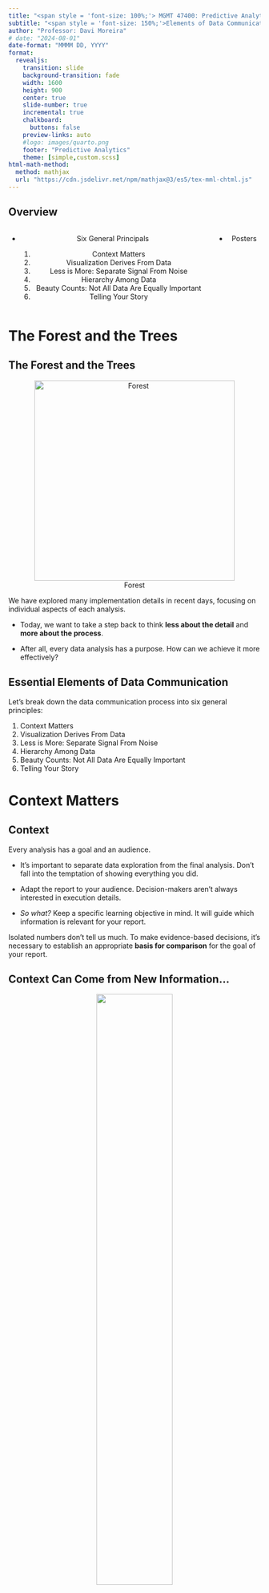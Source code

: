 ```yaml
---
title: "<span style = 'font-size: 100%;'> MGMT 47400: Predictive Analytics </span>"
subtitle: "<span style = 'font-size: 150%;'>Elements of Data Communication</span>"
author: "Professor: Davi Moreira"
# date: "2024-08-01"
date-format: "MMMM DD, YYYY"
format:
  revealjs: 
    transition: slide
    background-transition: fade
    width: 1600
    height: 900
    center: true
    slide-number: true
    incremental: true
    chalkboard: 
      buttons: false
    preview-links: auto
    #logo: images/quarto.png
    footer: "Predictive Analytics"
    theme: [simple,custom.scss]
html-math-method:
  method: mathjax
  url: "https://cdn.jsdelivr.net/npm/mathjax@3/es5/tex-mml-chtml.js"
---
```


## Overview

:::::: nonincremental
::::: columns
::: {.column width="50%" style="text-align: center; justify-content: center; align-items: center;"}
-   Six General Principals

    1.  Context Matters
    2.  Visualization Derives From Data
    3.  Less is More: Separate Signal From Noise
    4.  Hierarchy Among Data
    5.  Beauty Counts: Not All Data Are Equally Important
    6.  Telling Your Story
:::

::: {.column width="50%" style="text-align: center; justify-content: center; align-items: center;"}
-   Posters
:::
:::::
::::::

# The Forest and the Trees {background-color="#cfb991"}

## The Forest and the Trees

<center>

![Forest](figs/floresta.jpg){width="400"}

</center>

We have explored many implementation details in recent days, focusing on individual aspects of each analysis.

-   Today, we want to take a step back to think **less about the detail** and **more about the process**.

-   After all, every data analysis has a purpose. How can we achieve it more effectively?

## Essential Elements of Data Communication

Let's break down the data communication process into six general principles:

1.  Context Matters
2.  Visualization Derives From Data
3.  Less is More: Separate Signal From Noise
4.  Hierarchy Among Data
5.  Beauty Counts: Not All Data Are Equally Important
6.  Telling Your Story

# Context Matters {background-color="#cfb991"}

## Context

Every analysis has a goal and an audience.

-   It's important to separate data exploration from the final analysis. Don't fall into the temptation of showing everything you did.

-   Adapt the report to your audience. Decision-makers aren't always interested in execution details.

-   *So what?* Keep a specific learning objective in mind. It will guide which information is relevant for your report.

::: fragment
Isolated numbers don't tell us much. To make evidence-based decisions, it's necessary to establish an appropriate **basis for comparison** for the goal of your report.
:::

## Context Can Come from New Information...

<center>![](figs/contexto-add.png){width="55%"}</center>

## ...or Reinforce Existing Information

<center>![](figs/contexto-obs.png){width="60%"}</center>

# Visualization derives from data {background-color="#cfb991"}

## Choosing the Chart

-   What type of data?

-   How many dimensions?

-   Most reports are consumed in 2D media. Showing more than that can confuse the reader.

-   Be careful with scales!

## Use graphs instead of tables!

<center>

![[Table vs Plot](https://jkastellec.scholar.princeton.edu/publications/using-graphs-instead-tables-political-science){target="_blank"}](figs/table_vs_plot.png){width="60%"}

</center>

## Use graphs instead of tables!

<center>

![[Table vs Plot](https://jkastellec.scholar.princeton.edu/publications/using-graphs-instead-tables-political-science){target="_blank"}](figs/table_vs_plot_02.png){width="60%"}

</center>

## Scales Can Be Misleading

<center>

![Scale Fail](figs/escala-fail.png){width="60%"}

</center>

## Avoid Dual Axes

<center>

![Dual Axis](figs/eixo-duplo.png){width="50%"}

</center>

## Or Triple Axes!

<center>

![Triple Axis](figs/eixo-triplo.png){width="60%"}

</center>

## Fewer Pie Charts...

<center>

![Pie vs Bar](figs/pie-vs-bar.png){width="80%"}

</center>

## What?!

<center>

<img src="figs/steve-jobs-pie.jpg" width="950px"/>

[About Pie Charts](https://stats.stackexchange.com/questions/8974/problems-with-pie-charts){target="_blank"}

</center>

## Oof

<center>

![Chart Fail](figs/chart-fail.png){width="50%"}

</center>

## Check Potential Ideas! The Python or R Graph Galleries

<br>

:::::: nonincremental
::::: columns
::: {.column width="50%" style="text-align: center; justify-content: center; align-items: center;"}
<center>

![[The Python Graph Gallery](https://python-graph-gallery.com/){target="_blank"}](figs/python-logo.png){width="40%"}

</center>
:::

::: {.column width="50%" style="text-align: center; justify-content: center; align-items: center;"}
<center>

![[The R Graph Gallery](https://r-graph-gallery.com/){target="_blank"}](figs/r-logo.svg){width="40%"}

</center>
:::
:::::
::::::

# Less is More<br>Separate Signal From Noise {background-color="#cfb991"}

## Eliminating Noise

<br>

-   The more information in your visualization, the greater the cognitive load.

-   **Your objective** must be to reduce your audience cognitive costs.

<br>

::: fragment
**Data-Ink Ratio Formula**

$$
\text{Data-Ink Ratio} = \frac{\text{Data-Ink}}{\text{Total ink used to print the graphic}}
$$
:::

## Data-Ink Ratio

<br>

**Your objective** must be to reduce your audience cognitive costs.

<br>

<center>![](figs/data-ink.png){width="70%"}</center>

## Step-by-Step Cleanup

<br>

<center>![](figs/limpeza-1.png)</center>

## Eliminating the Border

<br>

<center>![](figs/limpeza-2.png)</center>

## Cleaning the Grids

<br>

<center>![](figs/limpeza-3.png)</center>

## Removing the Points

<br>

<center>![](figs/limpeza-4.png)</center>

## Processing the Axes

<br>

<center>![](figs/limpeza-5.png)</center>

## Adjusting the Label

<br>

<center>![](figs/limpeza-6.png)</center>

## Adjusting Colors

<center>![](figs/limpeza-7.png)</center>

## Before and After

<br>

<center>

![Before and After](figs/limpeza-8.png){width="100%"}

</center>

# Hierarchy Among Data {background-color="#cfb991"}

## Count the Number 3s

<center>![](figs/hierarquia-1.PNG){width="60%"}</center>

## Count the Number 3s

<center>![](figs/hierarquia-2.PNG){width="60%"}</center>

## Ways to Draw Attention

<center>![](figs/hierarquia-3.PNG){width="70%"}</center>

## Highlighting with Colors

<center>![](figs/h-cores.PNG)</center>

## Returning to Our Example

<center>![](figs/limpeza-9.png)</center>

## Returning to Our Example

<center>![](figs/limpeza-10.png)</center>

## Use Colors Strategically

<center>![](figs/cores.png)</center>

# Beauty Counts<br>Not All Data Are Equally Important {background-color="#cfb991"}

## Emphasizing the Main Point

<center>![](figs/enfase.png)</center>

## Emphasizing the Main Point

:::::: columns
::: {.column width="50%"}
<center>![](figs/enfase-2.png){width="90%"}</center>
:::

:::: {.column width="50%"}
::: fragment
<center>![](figs/enfase-3.png){width="90%"}</center>
:::
::::
::::::

# Telling Your Story {background-color="#cfb991"}

## Bringing It All Together

Let's tell a story starting from the chart below, making step-by-step adaptations we've discussed. What is it telling you?

<center>![](figs/final-1.png){width="50%"}</center>

## Bringing It All Together

<center>![](figs/final-2.png)</center>

## Bringing It All Together

<center>![](figs/final-3.png)</center>

## Bringing It All Together

<center>![](figs/final-4.png)</center>

## Bringing It All Together

<center>![](figs/final-5.png)</center>

## Final Narrative

<center>![](figs/hist-1.png)</center>

## Final Narrative

<center>![](figs/hist-2.png)</center>

## Final Narrative

<center>![](figs/hist-3.png)</center>

## Final Narrative

<center>![](figs/hist-4.png)</center>

## Final Narrative

<center>![](figs/hist-5.png)</center>

## Final Narrative

<center>![](figs/hist-6.png)</center>

## Final Narrative

<center>![](figs/hist-7.png)</center>

## Final Narrative

<center>![](figs/hist-8.png)</center>

## Before and After

<center>![](figs/hist-9.png)</center>

# Applications {background-color="#cfb991"}

```r
# remotes::install_github("kjhealy/covdata")
# library(covdata)
library(tidyverse)
library(ggrepel)
#library(Cairo)
library(slider)
library(ggforce)
library(here)

covnat <- read_csv(here("lecture_slides/09_data_communication_poster/data","covdata.csv"))
load(here("lecture_slides/09_data_communication_poster/data","nytexcess.rda"))
```

## [COVID-19 Evolution](https://kjhealy.github.io/covdata/)

```r
## Not In function
"%nin%" <- function(x, y) {
  return(!(x %in% y))
}

focus_cn <- c("CHN", "DEU", "GBR", "USA", "IRN", "JPN",
              "KOR", "ITA", "FRA", "ESP", "CHE", "TUR")

cgroup_cols <- c("#195F90FF", "#D76500FF", "#238023FF", "#AB1F20FF", "#7747A3FF", 
                 "#70453CFF", "#D73EA8FF", "#666666FF", "#96971BFF", "#1298A6FF", "#6F9BD6FF", 
                 "#FF952DFF", "gray70")

covnat %>%
  filter(cu_cases > 99) %>%
  mutate(days_elapsed = date - min(date),
         end_label = ifelse(date == max(date), cname, NA),
         end_label = recode(end_label, `United States` = "USA",
                            `Iran, Islamic Republic of` = "Iran",
                            `Korea, Republic of` = "South Korea",
                            `United Kingdom` = "UK"),
         cname = recode(cname, `United States` = "USA",
                        `Iran, Islamic Republic of` = "Iran",
                        `Korea, Republic of` = "South Korea",
                        `United Kingdom` = "UK"),
         end_label = case_when(iso3 %in% focus_cn ~ end_label,
                               TRUE ~ NA_character_), 
         cgroup = case_when(iso3 %in% focus_cn ~ iso3, 
                            TRUE ~ "ZZOTHER")) %>%
  ggplot(mapping = aes(x = days_elapsed, y = cu_cases, 
                       color = cgroup, label = end_label, 
                       group = cname)) + 
  geom_line(size = 0.5) + 
  geom_text_repel(nudge_x = 0.75,
                  segment.color = NA) + 
  guides(color = FALSE) + 
  scale_color_manual(values = cgroup_cols) +
  scale_y_continuous(labels = scales::comma_format(accuracy = 1), 
                     breaks = 2^seq(4, 20, 1),
                     trans = "log2") + 
  labs(x = "Days Since 100th Confirmed Case", 
       y = "Cumulative Number of Reported Cases (log2 scale)", 
       title = "Cumulative Reported Cases of COVID-19, Selected Countries", 
       subtitle = paste("ECDC data as of", format(max(covnat$date), "%A, %B %e, %Y")), 
       caption = "Kieran Healy @kjhealy / Data: https://www.ecdc.europa.eu/") +
  theme_minimal()
```

## Moving Average

```r
covnat %>%
  mutate(cname = recode(cname, `United States` = "USA",
                        `Iran, Islamic Republic of` = "Iran",
                        `Korea, Republic of` = "South Korea",
                        `United Kingdom` = "UK"),
         cgroup = case_when(iso3 %in% focus_cn ~ iso3, 
                            TRUE ~ "ZZOTHER")) %>%
  mutate(cases7 = slider::slide_dbl((deaths/pop)*1e6, mean, .before = 7, .after = 0, na.rm = TRUE),
         deaths7 = slider::slide_dbl((deaths/pop)*1e6, mean, .before = 7, .after = 0, na.rm = TRUE)) %>%
  filter(iso3 %in% focus_cn) %>%
  ggplot(mapping = aes(x = date, y = deaths7)) + 
  geom_line(size = 0.5) + 
  facet_wrap(~ cname) +
  labs(x = "Date", 
       y = "Deaths per Million Population (Seven-Day Rolling Average)", 
       title = "Deaths from COVID-19, Selected Countries", 
       subtitle = paste("ECDC data as of", format(max(covnat$date), "%A, %B %e, %Y")), 
       caption = "Kieran Healy @kjhealy / Data: https://www.ecdc.europa.eu/") +
  theme_minimal()
```

## Deaths in New York

```r
nytexcess %>%
  filter(placename == "New York City") %>%
  group_by(year, week) %>%
  mutate(yr_ind = year %in% 2020) %>%
  ggplot(aes(x = week, y = deaths, color = yr_ind, group = year)) + 
  geom_line(size = 0.9) + 
  scale_color_manual(values = c("gray70", "red"), labels = c("2017-2019", "2020")) +
  scale_y_continuous(labels = scales::comma) +
  labs(x = "Week of the Year", 
       y = "Total Deaths", 
       color = "Year",
       title = "Weekly Recorded Deaths in New York City, 2017-2020") + 
  theme_minimal() + 
  theme(legend.position = "top")
```

## Additional Material

-   [Flowing Data](https://flowingdata.com/)
-   [Information is Beautiful](https://informationisbeautiful.net/blog/)
-   [The Functional Art](http://www.thefunctionalart.com/)
-   [COVID in the Financial Times](https://www.ft.com/content/a2901ce8-5eb7-4633-b89c-cbdf5b386938)

````{=html}
<!---

# Dashboards {background-color="#cfb991"}

## Dashboards

<center>

![Flexdashboard](figs/flexdashboard_logo.png){width="250"}

</center>

The goal of [`flexdashboard`](https://pkgs.rstudio.com/flexdashboard/index.html) is to facilitate the creation of interactive dashboards with `R Markdown`.

## Flexdashboard: Features

-   Support for a wide variety of components, including `htmlwidgets`; base graphics, structure, and grid; tabular data; gauges and value boxes; and text annotations.

-   Flexible and easy to specify layouts based on rows and columns. Components are intelligently resized to fill the browser and adapted for mobile display.

-   Storyboard layouts to present sequences of visualizations and related commentary.

## Flexdashboard: Installation and Use

After installing the package, to create a `flexdashboard` simply open a new `R Markdown` document with the output format `flexdashboard::flex_dashboard`. You can do this from within RStudio using: `File > New File > R Markdown...`:

```r
install.packages("flexdashboard")
```

<center>

```r
knitr::include_graphics("figs/flexdashboard_template.png") 
```

</center>

## Flexdashboard: Layout

::::: columns
::: {.column width="60%"}
<br>

```r
knitr::include_graphics("figs/flexdashboard_layout_01.png") 
```
:::

::: {.column width="40%"}
<br>

-   Dashboards are divided into columns and rows, with output components delineated using level 3 `markdown` headers (`###`).

-   By default, dashboards are laid out in a single column, with charts stacked vertically and sized to fill the available height of the browser.
:::
:::::

## Flexdashboard: Layout

::::: columns
::: {.column width="60%"}
<br>

```r
knitr::include_graphics("figs/flexdashboard_layout_02.png") 
```
:::

::: {.column width="40%"}
<br>

-   Depending on the nature of your dashboard (number of components, ideal component height, etc.), you might prefer a scrolling layout where components occupy their natural height and the browser scrolls when additional vertical space is needed.

-   You can specify this attribute via the `vertical_layout: scroll` option.
:::
:::::

## Flexdashboard: Layout

::::: columns
::: {.column width="60%"}
<br>

```r
knitr::include_graphics("figs/flexdashboard_layout_03.png") 
```
:::

::: {.column width="40%"}
<br>

-   You can also choose to orient the dashboards by row instead of by column by specifying `orientation: rows`.
:::
:::::

## Flexdashboard: Storyboard

::::: columns
::: {.column width="60%"}
<br>

```r
knitr::include_graphics("figs/storyboard_template.png") 
```
:::

::: {.column width="40%"}
<br>

-   Storyboards are an alternative to the row and column-based layout schemes.

-   They are suitable for presenting a sequence of data visualizations and related commentary.

-   To create a storyboard layout, add `storyboard: true` to the dashboard's preamble. This option includes a set of level 3 dashboard components (`###`). Each component will receive its own frame in the storyboard, with the section title used as a navigation caption.
:::
:::::

## Dashboard: Additional Material

-   [Flexdashboard Sample Layouts](https://pkgs.rstudio.com/flexdashboard/articles/layouts.html)

-   [Flexdashboard Examples](https://pkgs.rstudio.com/flexdashboard/articles/examples.html)

-   [Using Flexdashboard](https://pkgs.rstudio.com/flexdashboard/articles/using.html)

-   [Interactive Web-Based Data Visualization with R](https://plotly-r.com/)

-   [Quarto Dashboards](https://quarto.org/docs/dashboards/)

-   [Shiny Dashboards](https://shiny.rstudio.com/gallery/)
--->
````

# Poster {background-color="#cfb991"}

## Why a Poster Presentation?

:::::: nonincremental
::::: columns
::: {.column width="50%" style="text-align: center; justify-content: center; align-items: center;"}
<center>![](figs/project-history.jpg){width="60%"}</center>
:::

::: {.column width="50%" style="text-align: center; justify-content: center; align-items: center;"}
<br>

<br>

-   Showcases your work

-   Organizes your ideas and results

-   Is visually appealing

-   Encourages interactive discussion

-   Demonstrates your mastery of predictive analytics concepts
:::
:::::
::::::

## Designing a Predictive Analytics Poster: Objectives

:::::: nonincremental
::::: columns
::: {.column width="50%" style="text-align: center; justify-content: center; align-items: center;"}
<center>![](figs/paper-abstract.jpg){width="70%"}</center>
:::

::: {.column width="50%" style="text-align: center; justify-content: center; align-items: center;"}
<br>

<br>

-   Communicate **key findings** and **impact** of your project

-   Highlight the **predictive approach**, methodology, and novel insights

-   Highlight the **business implications and insights**
:::
:::::
::::::

## Planning Your Poster: Template and Rubric

<center>

![[Template](https://github.com/davi-moreira/2025F_predictive_analytics_purdue_MGMT474/raw/refs/heads/main/docs/lecture_slides/09_data_communication_poster/2025S_mgmt474_poster_template.pptx.zip){target="_blank"} and [Rubric\*](https://www.purdue.edu/undergrad-research/conferences/spring/Rubric_Poster.pdf){target="_blank"}](figs/poster_template.png){width="70%"}

</center>

::::: nonincremental
:::: aside
::: {style="font-size: 80%;"}
-   *Check my [personal webpage](https://davi-moreira.github.io/applied_projects.html){target="_blank"} to see other posters and projects I have mentored. It is highly recommended!*

-   *Thanks to [Professor Matthew A. Lanham](https://matthewalanham.github.io/experiential-learning.html){target="_blank"} for sharing the original version of this template.*

-   \*This rubric is used by URC conference judges to evaluate live presentations. For our course, poster submissions will be assessed using a separate rubric. Please refer to the Poster First Draft and Final Poster Submission Milestones for the specific evaluation criteria.
:::
::::
:::::

<br>

## Planning Your Poster: Visual Hierarchy

:::::: nonincremental
::::: columns
::: {.column width="50%" style="text-align: center; justify-content: center; align-items: center;"}
<br>

<br>

<center>

![[Template](https://github.com/davi-moreira/2025F_predictive_analytics_purdue_MGMT474/raw/refs/heads/main/docs/lecture_slides/09_data_communication_poster/2025S_mgmt474_poster_template.pptx.zip){target="_blank"}, [Rubric\*](https://www.purdue.edu/undergrad-research/conferences/spring/Rubric_Poster.pdf){target="_blank"}, and [Video](https://www.youtube.com/watch?v=ReN-QcVTZ1o){target="_blank"}](figs/poster_template.png){width="90%"}

</center>
:::

::: {.column width="50%" style="text-align: center; justify-content: center; align-items: center;"}
<br>

-   Provide a visually engaging, **easy-to-navigate** summary

-   Always in columns!

-   **Headings:** Large and bold to guide the reader

-   **Color & Contrast:** Choose a simple palette that highlights main points

-   **Font Size:** Text should be legible from \~3 feet away

-   **Flow:** Logical reading order from top-left to bottom-right
:::
:::::
::::::

::::: nonincremental
:::: aside
::: {style="font-size: 80%;"}
\*This rubric is used by URC conference judges to evaluate live presentations. For our course, poster submissions will be assessed using a separate rubric. Please refer to the Poster First Draft and Final Poster Submission Milestones for the specific evaluation criteria.
:::
::::
:::::

## Planning Your Poster: Layout & Design

::::::: nonincremental
:::::: columns
::: {.column width="50%" style="text-align: center; justify-content: center; align-items: center;"}
<br>

<br>

<center>

![[Template](https://github.com/davi-moreira/2025F_predictive_analytics_purdue_MGMT474/raw/refs/heads/main/docs/lecture_slides/09_data_communication_poster/2025S_mgmt474_poster_template.pptx.zip){target="_blank"}, [Rubric\*](https://www.purdue.edu/undergrad-research/conferences/spring/Rubric_Poster.pdf){target="_blank"}, and [Video](https://www.youtube.com/watch?v=ReN-QcVTZ1o){target="_blank"}](figs/poster_template.png){width="90%"}

</center>
:::

:::: {.column width="50%" style="text-align: center; justify-content: center; align-items: center;"}
::: {style="font-size: 70%;"}
-   **Keep It Simple**

    -   Limit text and rely on **figures, charts, and bullet points**
    -   Use consistent **color schemes**, fonts, and alignment
    -   Use a **QR Code** to drive your audience to a dashboard or the project webpage

-   **Use of Space**

    -   **White space is your friend** — avoid clutter
    -   Group related sections in boxes or areas for clarity
    -   60% Graphics / 40% Text

-   **Key Text Guidelines**

    -   Title: \~85–100 pt
    -   Headings/Subheadings: \~46–55 pt
    -   Body Text: \~34–38 pt
    -   Captions: \~26–28 pt
    -   Should be readble from 3 feet away
:::
::::
::::::
:::::::

::::: nonincremental
:::: aside
::: {style="font-size: 80%;"}
\*This rubric is used by URC conference judges to evaluate live presentations. For our course, poster submissions will be assessed using a separate rubric. Please refer to the Poster First Draft and Final Poster Submission Milestones for the specific evaluation criteria.
:::
::::
:::::

## Planning Your Poster: Organizing Your Content

::::::: nonincremental
:::::: columns
::: {.column width="50%" style="text-align: center; justify-content: center; align-items: center;"}
<br>

<center>

![[Template](https://github.com/davi-moreira/2025F_predictive_analytics_purdue_MGMT474/raw/refs/heads/main/docs/lecture_slides/09_data_communication_poster/2025S_mgmt474_poster_template.pptx.zip){target="_blank"}, [Rubric\*](https://www.purdue.edu/undergrad-research/conferences/spring/Rubric_Poster.pdf){target="_blank"}, and [Video](https://www.youtube.com/watch?v=ReN-QcVTZ1o){target="_blank"}](figs/poster_template.png){width="90%"}

</center>
:::

:::: {.column width="50%" style="text-align: center; justify-content: center; align-items: center;"}
::: {style="font-size: 70%;"}
1.  **Title & Authors:** Clear, concise, and visible
2.  **Abstract/Introduction:** One clear and concise paragraph to show why your problem is important and what are the main results.
3.  **Business Problem:** What is your project goal?
4.  **Analytics Problem Framing:** What you aim to predict or explain and why
5.  **Research Question:** Summarise your project in a question you will answer
6.  **Data and EDA:** Key variables, data collection.
7.  **Methodology:** Modeling approach focusing on the response variable.
8.  **Model Building and Evaluation:** Model results clear and appropriately evaluated
9.  **Business Implication:** Business validation of model/solution demonstrated. Main findings, performance metrics, interpretation
10. **Conclusion & Future Work:** Wrap-up and potential next steps
11. **Acknowledgments & References:** Recognize collaborators and sources
:::
::::
::::::
:::::::

::::: nonincremental
:::: aside
::: {style="font-size: 80%;"}
\*This rubric is used by URC conference judges to evaluate live presentations. For our course, poster submissions will be assessed using a separate rubric. Please refer to the Poster First Draft and Final Poster Submission Milestones for the specific evaluation criteria.
:::
::::
:::::

## Designing for Predictive Analytics

::::::: nonincremental
:::::: columns
::: {.column width="50%" style="text-align: center; justify-content: center; align-items: center;"}
<br>

<center>

![[Template](https://github.com/davi-moreira/2025F_predictive_analytics_purdue_MGMT474/raw/refs/heads/main/docs/lecture_slides/09_data_communication_poster/2025S_mgmt474_poster_template.pptx.zip){target="_blank"}, [Rubric\*](https://www.purdue.edu/undergrad-research/conferences/spring/Rubric_Poster.pdf){target="_blank"}, and [Video](https://www.youtube.com/watch?v=ReN-QcVTZ1o){target="_blank"}](figs/poster_template.png){width="90%"}

</center>
:::

:::: {.column width="50%" style="text-align: center; justify-content: center; align-items: center;"}
::: {style="font-size: 80%;"}
-   **Emphasize the Predictive Component**

    -   **Model Choice:** Clearly state if you used linear regression, random forests, neural networks, etc.
    -   **Metrics:** Include accuracy, RMSE, AUC, or other relevant metrics
    -   **Model Interpretation:** Highlight key features or coefficients that drove the predictions

-   **Data Visualization Tips**

    -   Use **labeled graphs** (e.g., bar charts, scatter plots, confusion matrices)
    -   Show **before-and-after** comparisons if you performed feature engineering
    -   Explain the importance of **training vs. testing sets** (or cross-validation)
:::
::::
::::::
:::::::

::::: nonincremental
:::: aside
::: {style="font-size: 80%;"}
\*This rubric is used by URC conference judges to evaluate live presentations. For our course, poster submissions will be assessed using a separate rubric. Please refer to the Poster First Draft and Final Poster Submission Milestones for the specific evaluation criteria.
:::
::::
:::::

## Crafting a Clear Narrative

<center>![](figs/how-to-write-good-02.png){width="35%"}</center>

## Crafting a Clear Narrative

<center>

![Word Count](figs/thesis_word_count_02.gif){width="60%"}

</center>

## Crafting a Clear Narrative

:::::: nonincremental
::::: columns
::: {.column width="50%" style="text-align: center; justify-content: center; align-items: center;"}
<br>

<center>

![[Template](https://github.com/davi-moreira/2025F_predictive_analytics_purdue_MGMT474/raw/refs/heads/main/docs/lecture_slides/09_data_communication_poster/2025S_mgmt474_poster_template.pptx.zip){target="_blank"}, [Rubric\*](https://www.purdue.edu/undergrad-research/conferences/spring/Rubric_Poster.pdf){target="_blank"}, and [Video](https://www.youtube.com/watch?v=ReN-QcVTZ1o){target="_blank"}](figs/poster_template.png){width="90%"}

</center>
:::

::: {.column width="50%" style="text-align: center; justify-content: center; align-items: center;"}
-   **Introduction & Problem Statement**

    -   Present the real-world problem or question
    -   Briefly mention why it matters (e.g., business impact, social relevance)

-   **The "So What?" Factor**

    -   Emphasize the **value** of your predictive findings
    -   Illustrate how stakeholders can use predictions or insights
:::
:::::
::::::

::::: nonincremental
:::: aside
::: {style="font-size: 80%;"}
\*This rubric is used by URC conference judges to evaluate live presentations. For our course, poster submissions will be assessed using a separate rubric. Please refer to the Poster First Draft and Final Poster Submission Milestones for the specific evaluation criteria.
:::
::::
:::::

## Research Design Flow

<center>

![](figs/research_design_flow.jpg){width="90%"}

Show each step as a **section** in your poster or as **bullet points** under Methodology

</center>

```{=html}
<!---

:::::: nonincremental
::::: columns
::: {.column width="50%" style="text-align: center; justify-content: center; align-items: center;"}

<center>

![[Template](https://github.com/davi-moreira/2025F_predictive_analytics_purdue_MGMT474/raw/refs/heads/main/docs/lecture_slides/09_data_communication_poster/2025S_mgmt474_poster_template.pptx.zip){target="_blank"}, [Rubric\*](https://www.purdue.edu/undergrad-research/conferences/spring/Rubric_Poster.pdf){target="_blank"}, and [Video](https://www.youtube.com/watch?v=ReN-QcVTZ1o){target="_blank"}](figs/poster_template.png){width="90%"}

</center>

:::

::: {.column width="50%" style="text-align: center; justify-content: center; align-items: center;"}


![](figs/research_design_flow.jpg){width="90%"}

- Show each step as a **section** in your poster or as **bullet points** under Methodology

:::
:::::
::::::

--->
```

## Effective Figures and Tables

:::::: nonincremental
::::: columns
::: {.column width="50%" style="text-align: center; justify-content: center; align-items: center;"}
<br>

<center>

![[Template](https://github.com/davi-moreira/2025F_predictive_analytics_purdue_MGMT474/raw/refs/heads/main/docs/lecture_slides/09_data_communication_poster/2025S_mgmt474_poster_template.pptx.zip){target="_blank"}, [Rubric\*](https://www.purdue.edu/undergrad-research/conferences/spring/Rubric_Poster.pdf){target="_blank"}, and [Video](https://www.youtube.com/watch?v=ReN-QcVTZ1o){target="_blank"}](figs/poster_template.png){width="90%"}

</center>
:::

::: {.column width="50%" style="text-align: center; justify-content: center; align-items: center;"}
-   **Charts and Graphs**

    -   Label **axes**, include **legends** only if necessary
    -   Highlight the data that supports your main argument
    -   Provide **short, descriptive captions** beneath each figure

-   **Tables**

    -   Keep tables **simple**, emphasize key results
    -   Consider whether a chart might be more impactful than a table
:::
:::::
::::::

::::: nonincremental
:::: aside
::: {style="font-size: 80%;"}
\*This rubric is used by URC conference judges to evaluate live presentations. For our course, poster submissions will be assessed using a separate rubric. Please refer to the Poster First Draft and Final Poster Submission Milestones for the specific evaluation criteria.
:::
::::
:::::

## Results & Interpretation

::::::: nonincremental
:::::: columns
::: {.column width="50%" style="text-align: center; justify-content: center; align-items: center;"}
<br>

<center>

![[Template](https://github.com/davi-moreira/2025F_predictive_analytics_purdue_MGMT474/raw/refs/heads/main/docs/lecture_slides/09_data_communication_poster/2025S_mgmt474_poster_template.pptx.zip){target="_blank"}, [Rubric\*](https://www.purdue.edu/undergrad-research/conferences/spring/Rubric_Poster.pdf){target="_blank"}, and [Video](https://www.youtube.com/watch?v=ReN-QcVTZ1o){target="_blank"}](figs/poster_template.png){width="90%"}

</center>
:::

:::: {.column width="50%" style="text-align: center; justify-content: center; align-items: center;"}
::: {style="font-size: 70%;"}
<br>

-   **Showcase Predictive Performance**

    -   Provide confusion matrices for classification models
    -   Compare model performance with baseline or benchmark
    -   Discuss **practical implications** of the performance metrics

-   **Critical Thinking**

    -   Explain **why** the model performed well or poorly
    -   Reflect on **limitations** (e.g., small dataset, missing variables, etc.)
    -   Suggest ways to **improve** performance or replicate your findings
:::
::::
::::::
:::::::

::::: nonincremental
:::: aside
::: {style="font-size: 80%;"}
\*This rubric is used by URC conference judges to evaluate live presentations. For our course, poster submissions will be assessed using a separate rubric. Please refer to the Poster First Draft and Final Poster Submission Milestones for the specific evaluation criteria.
:::
::::
:::::

## Conclusion & Future Work

:::::: nonincremental
::::: columns
::: {.column width="50%" style="text-align: center; justify-content: center; align-items: center;"}
<br>

<center>

![[Template](https://github.com/davi-moreira/2025F_predictive_analytics_purdue_MGMT474/raw/refs/heads/main/docs/lecture_slides/09_data_communication_poster/2025S_mgmt474_poster_template.pptx.zip){target="_blank"}, [Rubric\*](https://www.purdue.edu/undergrad-research/conferences/spring/Rubric_Poster.pdf){target="_blank"}, and [Video](https://www.youtube.com/watch?v=ReN-QcVTZ1o){target="_blank"}](figs/poster_template.png){width="90%"}

</center>
:::

::: {.column width="50%" style="text-align: center; justify-content: center; align-items: center;"}
-   **Main Takeaways**

    -   Recap **key predictions and findings** in plain language
    -   Emphasize the **impact** and potential applications

-   **Next Steps**

    -   Possible avenues for **further research** or new data
    -   Encouraging further validation, deployment, or real-world testing
:::
:::::
::::::

::::: nonincremental
:::: aside
::: {style="font-size: 80%;"}
\*This rubric is used by URC conference judges to evaluate live presentations. For our course, poster submissions will be assessed using a separate rubric. Please refer to the Poster First Draft and Final Poster Submission Milestones for the specific evaluation criteria.
:::
::::
:::::

## Final Touches

:::::: nonincremental
::::: columns
::: {.column width="50%" style="text-align: center; justify-content: center; align-items: center;"}
<br>

<center>

![[Template](https://github.com/davi-moreira/2025F_predictive_analytics_purdue_MGMT474/raw/refs/heads/main/docs/lecture_slides/09_data_communication_poster/2025S_mgmt474_poster_template.pptx.zip){target="_blank"}, [Rubric\*](https://www.purdue.edu/undergrad-research/conferences/spring/Rubric_Poster.pdf){target="_blank"}, and [Video](https://www.youtube.com/watch?v=ReN-QcVTZ1o){target="_blank"}](figs/poster_template.png){width="90%"}

</center>
:::

::: {.column width="50%" style="text-align: center; justify-content: center; align-items: center;"}
-   **Acknowledgments & References**

    -   Recognize supporting faculty, funding sources, and collaborators
    -   Cite any references (including data sources and libraries) in a **consistent format**

-   **Proofreading & Practice**

-   Spell-check all text, verify data accuracy, ensure images are clear

-   **Practice** explaining your poster to a non-expert
:::
:::::
::::::

::::: nonincremental
:::: aside
::: {style="font-size: 80%;"}
\*This rubric is used by URC conference judges to evaluate live presentations. For our course, poster submissions will be assessed using a separate rubric. Please refer to the Poster First Draft and Final Poster Submission Milestones for the specific evaluation criteria.
:::
::::
:::::

## Presenting your Poster

:::::: nonincremental
::::: columns
::: {.column width="50%" style="text-align: center; justify-content: center; align-items: center;"}
<br>

<center>

![[Template](https://github.com/davi-moreira/2025F_predictive_analytics_purdue_MGMT474/raw/refs/heads/main/docs/lecture_slides/09_data_communication_poster/2025S_mgmt474_poster_template.pptx.zip){target="_blank"}, [Rubric\*](https://www.purdue.edu/undergrad-research/conferences/spring/Rubric_Poster.pdf){target="_blank"}, and [Video](https://www.youtube.com/watch?v=ReN-QcVTZ1o){target="_blank"}](figs/poster_template.png){width="90%"}

</center>
:::

::: {.column width="50%" style="text-align: center; justify-content: center; align-items: center;"}
-   **Tips for Presenting Well**

    -   Arrive early to set up

    -   Stay close and off to the side

    -   Prepare a **30-second, 90-second, and 2-minute elevator pitches** using your poster as a visual guide

    -   Invite questions to spark in-depth discussions

    -   Actively ask questions to your audience

    -   Use your hands to direct your listener to your poster

    -   Prevent you or someone else blocking the poster

    -   [Follow the dress code!](https://www.purdue.edu/undergrad-research/conferences/fall/photo-gallery.php){target="_blank"}
:::
:::::
::::::

::::: nonincremental
:::: aside
::: {style="font-size: 80%;"}
\*This rubric is used by URC conference judges to evaluate live presentations. For our course, poster submissions will be assessed using a separate rubric. Please refer to the Poster First Draft and Final Poster Submission Milestones for the specific evaluation criteria.
:::
::::
:::::

# Summary {background-color="#cfb991"}

## Summary

::::::: nonincremental
:::::: {style="font-size: 80%;"}
Main Takeaways from this lecture:

::::: columns
::: {.column width="50%" style="text-align: center; justify-content: center; align-items: center;"}
-   **Data Communication Principles**:

    -   Context matters: Tailor your analysis to the audience and goal.
    -   Focus on the story: Highlight insights, not the process.
    -   Beauty and clarity: Simplify visuals, use appropriate colors, and remove unnecessary elements.

-   **Visualization Best Practices**:

    -   Use graphs instead of tables where possible.
    -   Avoid misleading scales and excessive dimensions.
    -   Prioritize hierarchy and emphasize key data points.
:::

::: {.column width="50%" style="text-align: center; justify-content: center; align-items: center;"}
```{=html}
<!---
-   **Effective Dashboards**:

    -   Utilize tools like `flexdashboard` to create interactive layouts.
    -   Structure information logically, adapting to mobile and web use.
    -   Storyboard layouts help narrate data insights step-by-step.
--->
```

-   **Poster**:

    -   **Simplicity** and clarity win over clutter
    -   Emphasize the **predictive analytics** approach and metrics
    -   Ensure **visual impact** and logical flow
    -   Practice delivering a concise overview of your work

-   **Final Message**:

    -   Less is more. Reduce complexity to communicate data effectively.
    -   Always keep your audience's decision-making needs at the forefront.
:::
:::::
::::::
:::::::

# Thank you! {background-color="#cfb991"}
